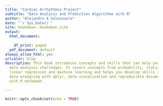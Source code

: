 ```yaml
---
title: "Cardiac Arrhythmia Project"
subtitle: "Data Analysis and Prediction Algorithms with R"
author: "Alejandro A Valenzuela"
date: "`r Sys.Date()`"
site: bookdown::bookdown_site
output:
  html_document:
    
    df_print: paged
  pdf_document: default
always_allow_html: yes  
urlcolor: blue
description: This book introduces concepts and skills that can help you tackle real-world
  data analysis challenges. It covers concepts from probability, statistical inference,
  linear regression and machine learning and helps you develop skills such as R programming,
  data wrangling with dplyr, data visualization and reproducible document preparation
  with R markdown.
  
---
```


```r
knitr::opts_chunk$set(echo = TRUE)
```
